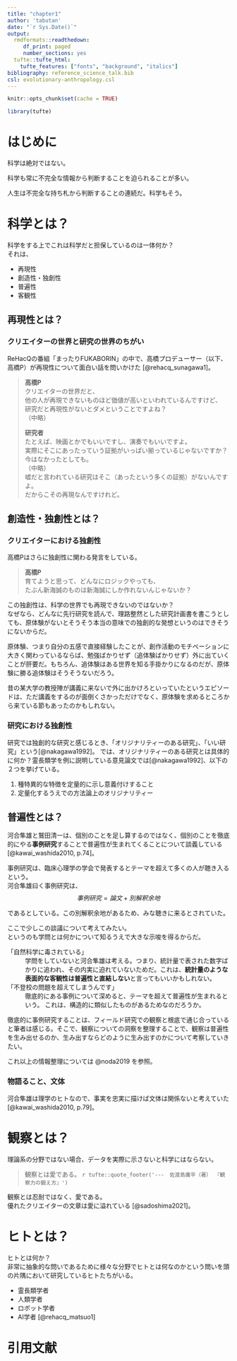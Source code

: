```yaml
---
title: "chapter1"
author: 'tabutan'
date: "`r Sys.Date()`"
output:
  rmdformats::readthedown:
     df_print: paged
     number_sections: yes
  tufte::tufte_html:
    tufte_features: ["fonts", "background", "italics"]
bibliography: reference_science_talk.bib
csl: evolutionary-anthropology.csl
---
```


```r
knitr::opts_chunk$set(cache = TRUE)
```

```r
library(tufte)
```

# はじめに
科学は絶対ではない。

科学も常に不完全な情報から判断することを迫られることが多い。

人生は不完全な持ち札から判断することの連続だ。科学もそう。

# 科学とは？
科学をする上でこれは科学だと担保しているのは一体何か？<br>
それは、<br>

- 再現性
- 創造性・独創性
- 普遍性
- 客観性

## 再現性とは？
### クリエイターの世界と研究の世界のちがい
ReHacQの番組「まったりFUKABORIN」の中で、高橋プロデューサー（以下、高橋P）が再現性について面白い話を問いかけた [@rehacq_sunagawa1]。

>**高橋P** <br>
クリエイターの世界だと、<br>
他の人が再現できないものほど価値が高いといわれているんですけど、<br>
研究だと再現性がないとダメということですよね？<br>（中略）<br>
>
>**研究者**<br>
たとえば、映画とかでもいいですし、演奏でもいいですよ。<br>
実際にそこにあったっていう証拠がいっぱい揃っているじゃないですか？<br>
今はなかったとしても。<br>
>（中略）
<br>
嘘だと言われている研究はそこ（あったという多くの証拠）がないんですよ。<br>
だからこその再現なんですけれど。


## 創造性・独創性とは？
### クリエイターにおける独創性
高橋Pはさらに独創性に関わる発言をしている。<br>

>**高橋P** <br>
育てようと思って、どんなにロジックやっても、<br>
たぶん新海誠のものは新海誠にしか作れないんじゃないか？

この独創性は、科学の世界でも再現できないのではないか？<br>
なぜなら、どんなに先行研究を読んで、理路整然とした研究計画書を書こうとしても、原体験がないとそうそう本当の意味での独創的な発想というのはできそうにないからだ。<br>

<!-- ほんとうの意味での：パロディー研究ではないということ。 -->

原体験、つまり自分の五感で直接経験したことが、創作活動のモチベーションに大きく関わっているならば、勉強ばかりせず（追体験ばかりせず）外に出ていくことが肝要だ。もちろん、追体験はある世界を知る手掛かりになるのだが、原体験に勝る追体験はそうそうないだろう。<br>

昔の某大学の教授陣が講義に来ないで外に出かけろといっていたというエピソードは、ただ講義をするのが面倒くさかっただけでなく、原体験を求めるところから来ている節もあったのかもしれない。

### 研究における独創性
研究では独創的な研究と感じるとき、「オリジナリティーのある研究」、「いい研究」という[@nakagawa1992]。
では、オリジナリティーのある研究とは具体的に何か？霊長類学を例に説明している意見論文では[@nakagawa1992]、以下の２つを挙げている。

1. 種特異的な特徴を定量的に示し意義付けすること
1. 定量化するうえでの方法論上のオリジナリティー



## 普遍性とは？
河合隼雄と鷲田清一は、個別のことを足し算するのではなく、個別のことを徹底的にやる**事例研究**することで普遍性が生まれてくることについて談義している [@kawai_washida2010, p.74]。<br>

事例研究は、臨床心理学の学会で発表するとテーマを超えて多くの人が聴き入るという。<br>
河合隼雄曰く事例研究は、
$$
事例研究=論文+別解釈余地
$$

であるとしている。この別解釈余地があるため、みな聴きに来るとされていた。<br>

ここで少しこの談議について考えてみたい。<br>
というのも学問とは何かについて知るうえで大きな示唆を得るからだ。

「自然科学に毒されている」
: 学問をしていないと河合隼雄は考える。つまり、統計量で表された数字ばかりに追われ、その内実に迫れていないためだ。これは、**統計量のような表面的な客観性は普遍性と直結しない**と言ってもいいかもしれない。

「不登校の問題を超えてしまうんです」
: 徹底的にある事例について深めると、テーマを超えて普遍性が生まれるという。
これは、構造的に類似したものがあるためなのだろうか。

徹底的に事例研究することは、フィールド研究での観察と根底で通じ合っていると筆者は感じる。そこで、観察についての洞察を整理することで、観察は普遍性を生み出せるのか、生み出すならどのように生み出すのかについて考察していきたい。

これ以上の情報整理については @noda2019 を参照。

### 物語ること、文体
河合隼雄は理学のヒトなので、事実を忠実に描けば文体は関係ないと考えていた [@kawai_washida2010, p.79]。



<!-- ### なぜ科学は理解しがたいのか？ -->
<!-- 違う言語を習得していると考えた方がいい。科学は欧米由来によるところが大きいし、使用言語は英語。日本語での考え方や発想はあまり相性がいいとは言えない。 -->

# 観察とは？
理論系の分野ではない場合、データを実際に示さないと科学にはならない。


>観察とは愛である。
> `r tufte::quote_footer('---　佐渡島庸平（著） 『観察力の鍛え方』')`


観察とは忍耐ではなく、愛である。<br>
優れたクリエイターの文章は愛に溢れている [@sadoshima2021]。


 
# ヒトとは？
ヒトとは何か？<br>
非常に抽象的な問いであるために様々な分野でヒトとは何なのかという問いを頭の片隅において研究しているヒトたちがいる。

- 霊長類学者
- 人類学者
- ロボット学者
- AI学者 [@rehacq_matsuo1]





# 引用文献